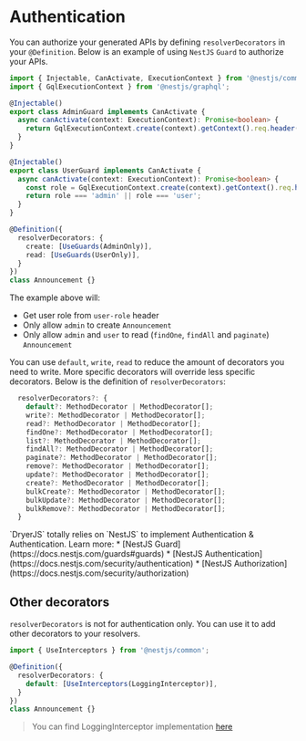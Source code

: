 
# Authentication

You can authorize your generated APIs by defining `resolverDecorators` in your `@Definition`.
Below is an example of using `NestJS` `Guard` to authorize your APIs.

```ts
import { Injectable, CanActivate, ExecutionContext } from '@nestjs/common';
import { GqlExecutionContext } from '@nestjs/graphql';

@Injectable()
export class AdminGuard implements CanActivate {
  async canActivate(context: ExecutionContext): Promise<boolean> {
    return GqlExecutionContext.create(context).getContext().req.header('user-role') === 'admin';
  }
}

@Injectable()
export class UserGuard implements CanActivate {
  async canActivate(context: ExecutionContext): Promise<boolean> {
    const role = GqlExecutionContext.create(context).getContext().req.header('user-role');
    return role === 'admin' || role === 'user';
  }
}

@Definition({
  resolverDecorators: {
    create: [UseGuards(AdminOnly)],
    read: [UseGuards(UserOnly)],
  }
})
class Announcement {}
```

The example above will:

* Get user role from `user-role` header
* Only allow `admin` to create `Announcement`
* Only allow `admin` and `user` to read (`findOne`, `findAll` and `paginate`) `Announcement`

You can use `default`, `write`, `read` to reduce the amount of decorators you need to write.
More specific decorators will override less specific decorators.
Below is the definition of `resolverDecorators`:

```ts
  resolverDecorators?: {
    default?: MethodDecorator | MethodDecorator[];
    write?: MethodDecorator | MethodDecorator[];
    read?: MethodDecorator | MethodDecorator[];
    findOne?: MethodDecorator | MethodDecorator[];
    list?: MethodDecorator | MethodDecorator[];
    findAll?: MethodDecorator | MethodDecorator[];
    paginate?: MethodDecorator | MethodDecorator[];
    remove?: MethodDecorator | MethodDecorator[];
    update?: MethodDecorator | MethodDecorator[];
    create?: MethodDecorator | MethodDecorator[];
    bulkCreate?: MethodDecorator | MethodDecorator[];
    bulkUpdate?: MethodDecorator | MethodDecorator[];
    bulkRemove?: MethodDecorator | MethodDecorator[];
  }
```

<Callout>
  `DryerJS` totally relies on `NestJS` to implement Authentication & Authentication. Learn more:
  * [NestJS Guard](https://docs.nestjs.com/guards#guards)
  * [NestJS Authentication](https://docs.nestjs.com/security/authentication)
  * [NestJS Authorization](https://docs.nestjs.com/security/authorization)
</Callout>

## Other decorators

`resolverDecorators` is not for authentication only. You can use it to add other decorators to your resolvers.

```ts
import { UseInterceptors } from '@nestjs/common';

@Definition({
  resolverDecorators: {
    default: [UseInterceptors(LoggingInterceptor)],
  }
})
class Announcement {}
```

> You can find LoggingInterceptor implementation [here](https://docs.nestjs.com/interceptors#aspect-interception)
